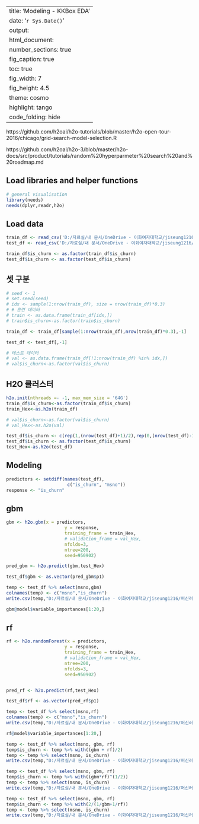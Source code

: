 
---
title: 'Modeling - KKBox EDA'
date: '`r Sys.Date()`'
output:
  html_document:
    number_sections: true
    fig_caption: true
    toc: true
    fig_width: 7
    fig_height: 4.5
    theme: cosmo
    highlight: tango
    code_folding: hide
---

https://github.com/h2oai/h2o-tutorials/blob/master/h2o-open-tour-2016/chicago/grid-search-model-selection.R

https://github.com/h2oai/h2o-3/blob/master/h2o-docs/src/product/tutorials/random%20hyperparmeter%20search%20and%20roadmap.md

## Load libraries and helper functions
```{r, message = FALSE}
# general visualisation
library(needs)
needs(dplyr,readr,h2o)
```



## Load data
```{r warning=FALSE, results=FALSE}
train_df <- read_csv('D:/자료실/내 문서/OneDrive - 이화여자대학교/jiseung1216/머신러닝/프로젝트/캐글/wsdm/data/logs_train_df_201602_201703.csv')
test_df <- read_csv('D:/자료실/내 문서/OneDrive - 이화여자대학교/jiseung1216/머신러닝/프로젝트/캐글/wsdm/data/logs_test_df_201704.csv')

train_df$is_churn <- as.factor(train_df$is_churn)
test_df$is_churn <- as.factor(test_df$is_churn)
```


## 셋 구분
```{r}
# seed <- 1
# set.seed(seed)
# idx <- sample(1:nrow(train_df), size = nrow(train_df)*0.3)
# # 훈련 데이터
# train <- as.data.frame(train_df[idx,])
# train$is_churn<-as.factor(train$is_churn)

train_df <- train_df[sample(1:nrow(train_df),nrow(train_df)*0.3),-1]

test_df <- test_df[,-1]

# 테스트 데이터
# val <- as.data.frame(train_df[!1:nrow(train_df) %in% idx,])
# val$is_churn<-as.factor(val$is_churn)
```


## H2O 클러스터
```{r}
h2o.init(nthreads =- -1, max_mem_size = '64G')
train_df$is_churn<-as.factor(train_df$is_churn)
train_Hex<-as.h2o(train_df)

# val$is_churn<-as.factor(val$is_churn)
# val_Hex<-as.h2o(val)

test_df$is_churn <- c(rep(1,(nrow(test_df)+1)/2),rep(0,(nrow(test_df)-1)/2))
test_df$is_churn <- as.factor(test_df$is_churn)
test_Hex<-as.h2o(test_df)
```

## Modeling
```{r}
predictors <- setdiff(names(test_df),
                       c("is_churn", "msno"))
response <- "is_churn"
```

## gbm
```{r}
gbm <- h2o.gbm(x = predictors,
                      y = response,
                      training_frame = train_Hex,
                      # validation_frame = val_Hex,
                      nfolds=3,
                      ntree=200,
                      seed=950902)

pred_gbm <- h2o.predict(gbm,test_Hex)

test_df$gbm <- as.vector(pred_gbm$p1)

temp <- test_df %>% select(msno,gbm)
colnames(temp) <- c("msno","is_churn")
write.csv(temp,"D:/자료실/내 문서/OneDrive - 이화여자대학교/jiseung1216/머신러닝/프로젝트/캐글/wsdm/data/gbm_only_201604.csv",row.names=FALSE)

gbm@model$variable_importances[1:20,]
```

## rf
```{r}
rf <- h2o.randomForest(x = predictors,
                      y = response,
                      training_frame = train_Hex,
                      # validation_frame = val_Hex,
                      ntree=200,
                      nfolds=3,
                      seed=950902)


pred_rf <- h2o.predict(rf,test_Hex)

test_df$rf <- as.vector(pred_rf$p1)

temp <- test_df %>% select(msno,rf)
colnames(temp) <- c("msno","is_churn")
write.csv(temp,"D:/자료실/내 문서/OneDrive - 이화여자대학교/jiseung1216/머신러닝/프로젝트/캐글/wsdm/data/rf_only_201604.csv",row.names=FALSE)

rf@model$variable_importances[1:20,]
```

```{r}
temp <- test_df %>% select(msno, gbm, rf)
temp$is_churn <- temp %>% with((gbm + rf)/2)
temp <- temp %>% select(msno, is_churn)
write.csv(temp,"D:/자료실/내 문서/OneDrive - 이화여자대학교/jiseung1216/머신러닝/프로젝트/캐글/wsdm/data/total_only_201604.csv",row.names=FALSE)
```

```{r}
temp <- test_df %>% select(msno, gbm, rf)
temp$is_churn <- temp %>% with((gbm*rf)^(1/2))
temp <- temp %>% select(msno, is_churn)
write.csv(temp,"D:/자료실/내 문서/OneDrive - 이화여자대학교/jiseung1216/머신러닝/프로젝트/캐글/wsdm/data/Geo_total_only_201604.csv",row.names=FALSE)
```


```{r}
temp <- test_df %>% select(msno, gbm, rf)
temp$is_churn <- temp %>% with(2/(1/gbm+1/rf))
temp <- temp %>% select(msno, is_churn)
write.csv(temp,"D:/자료실/내 문서/OneDrive - 이화여자대학교/jiseung1216/머신러닝/프로젝트/캐글/wsdm/data/harmonic_total_only_201604.csv",row.names=FALSE)
```